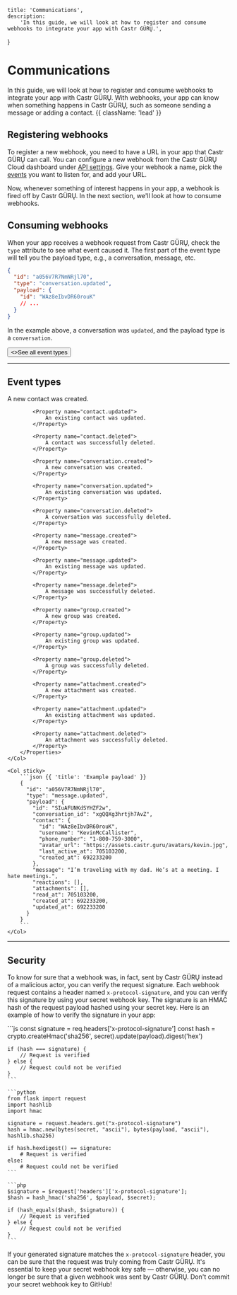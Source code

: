     title: 'Communications',
    description:
        'In this guide, we will look at how to register and consume webhooks to integrate your app with Castr GÜRŲ.',
}

# Communications

In this guide, we will look at how to register and consume webhooks to integrate your app with Castr GÜRŲ. With webhooks, your app can know when something happens in Castr GÜRŲ, such as someone sending a message or adding a contact. {{ className: 'lead' }}


## Registering webhooks

To register a new webhook, you need to have a URL in your app that Castr GÜRŲ can call. You can configure a new webhook from the Castr GÜRŲ Cloud dashboard under [API settings](#). Give your webhook a name, pick the [events](#event-types) you want to listen for, and add your URL.

Now, whenever something of interest happens in your app, a webhook is fired off by Castr GÜRŲ. In the next section, we'll look at how to consume webhooks.


## Consuming webhooks

When your app receives a webhook request from Castr GÜRŲ, check the `type` attribute to see what event caused it. The first part of the event type will tell you the payload type, e.g., a conversation, message, etc.

```json {{ title: 'Example webhook payload' }}
{
  "id": "a056V7R7NmNRjl70",
  "type": "conversation.updated",
  "payload": {
    "id": "WAz8eIbvDR60rouK"
    // ...
  }
}
```

In the example above, a conversation was `updated`, and the payload type is a `conversation`.

<div className="not-prose">
    <Button href="#event-types" variant="text" arrow="right">
        <>See all event types</>
    </Button>
</div>

---

## Event types

<Row>
    <Col>
        <Properties>
            <Property name="contact.created">
                A new contact was created.
            </Property>

            <Property name="contact.updated">
                An existing contact was updated.
            </Property>

            <Property name="contact.deleted">
                A contact was successfully deleted.
            </Property>

            <Property name="conversation.created">
                A new conversation was created.
            </Property>

            <Property name="conversation.updated">
                An existing conversation was updated.
            </Property>

            <Property name="conversation.deleted">
                A conversation was successfully deleted.
            </Property>

            <Property name="message.created">
                A new message was created.
            </Property>

            <Property name="message.updated">
                An existing message was updated.
            </Property>

            <Property name="message.deleted">
                A message was successfully deleted.
            </Property>

            <Property name="group.created">
                A new group was created.
            </Property>

            <Property name="group.updated">
                An existing group was updated.
            </Property>

            <Property name="group.deleted">
                A group was successfully deleted.
            </Property>

            <Property name="attachment.created">
                A new attachment was created.
            </Property>

            <Property name="attachment.updated">
                An existing attachment was updated.
            </Property>

            <Property name="attachment.deleted">
                An attachment was successfully deleted.
            </Property>
        </Properties>
    </Col>

    <Col sticky>
        ```json {{ 'title': 'Example payload' }}
        {
          "id": "a056V7R7NmNRjl70",
          "type": "message.updated",
          "payload": {
            "id": "SIuAFUNKdSYHZF2w",
            "conversation_id": "xgQQXg3hrtjh7AvZ",
            "contact": {
              "id": "WAz8eIbvDR60rouK",
              "username": "KevinMcCallister",
              "phone_number": "1-800-759-3000",
              "avatar_url": "https://assets.castr.guru/avatars/kevin.jpg",
              "last_active_at": 705103200,
              "created_at": 692233200
            },
            "message": "I’m traveling with my dad. He’s at a meeting. I hate meetings.",
            "reactions": [],
            "attachments": [],
            "read_at": 705103200,
            "created_at": 692233200,
            "updated_at": 692233200
          }
        }
        ```
    </Col>
</Row>

---

## Security

To know for sure that a webhook was, in fact, sent by Castr GÜRŲ instead of a malicious actor, you can verify the request signature. Each webhook request contains a header named `x-protocol-signature`, and you can verify this signature by using your secret webhook key. The signature is an HMAC hash of the request payload hashed using your secret key. Here is an example of how to verify the signature in your app:

<CodeGroup title="Verifying a request">
    ```js
    const signature = req.headers['x-protocol-signature']
    const hash = crypto.createHmac('sha256', secret).update(payload).digest('hex')

    if (hash === signature) {
        // Request is verified
    } else {
        // Request could not be verified
    }
    ```

    ```python
    from flask import request
    import hashlib
    import hmac

    signature = request.headers.get("x-protocol-signature")
    hash = hmac.new(bytes(secret, "ascii"), bytes(payload, "ascii"), hashlib.sha256)

    if hash.hexdigest() == signature:
        # Request is verified
    else:
        # Request could not be verified
    ```

    ```php
    $signature = $request['headers']['x-protocol-signature'];
    $hash = hash_hmac('sha256', $payload, $secret);

    if (hash_equals($hash, $signature)) {
        // Request is verified
    } else {
        // Request could not be verified
    }
    ```
</CodeGroup>

If your generated signature matches the `x-protocol-signature` header, you can be sure that the request was truly coming from Castr GÜRŲ. It's essential to keep your secret webhook key safe — otherwise, you can no longer be sure that a given webhook was sent by Castr GÜRŲ. Don't commit your secret webhook key to GitHub!
